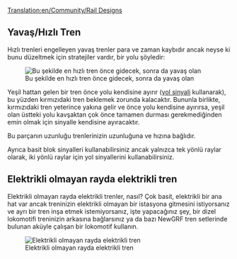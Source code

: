 [[Translation:en/Community/Rail Designs]]
{{tr/Manual/İçindekiler}}
==Yavaş/Hızlı Tren==
Hızlı trenleri engelleyen yavaş trenler para ve zaman kaybıdır ancak neyse ki bunu düzeltmek için stratejiler vardır, bir yolu şöyledir:

[[File:en/Community/Rail design1.png|center|frame|Bu şekilde en hızlı tren önce gidecek, sonra da yavaş olan]]

Yeşil hattan gelen bir tren önce yolu kendisine ayırır ([[en/Manual/Signals#path-signals|yol sinyali]] kullanarak), bu yüzden kırmızıdaki tren beklemek zorunda kalacaktır. Bununla birlikte, kırmızıdaki tren yeterince yakına gelir ve önce yolu kendisine ayırırsa, yeşil olan üstteki yolu kavşaktan çok önce tamamen durması gerekmediğinden emin olmak için sinyalle kendisine ayıracaktır.

Bu parçanın uzunluğu trenlerinizin uzunluğuna ve hızına bağlıdır.

Ayrıca basit blok sinyalleri kullanabilirsiniz ancak yalnızca tek yönlü raylar olarak, iki yönlü raylar için yol sinyallerini kullanabilirsiniz.

==Elektrikli olmayan rayda elektrikli tren==

Elektrikli olmayan rayda elektrikli trenler, nasıl? Çok basit, elektrikli bir ana hat var ancak treninizin elektrikli olmayan bir istasyona gitmesini istiyorsanız ve ayrı bir tren inşa etmek istemiyorsanız, işte yapacağınız şey, bir dizel lokomotifi treninizin arkasına bağlarsınız ya da bazı NewGRF tren setlerinde bulunan aküyle çalışan bir lokomotif kullanın.

[[File:en/Community/Snapshot7.png|frame|center|Elektrikli olmayan rayda elektrikli tren]]
